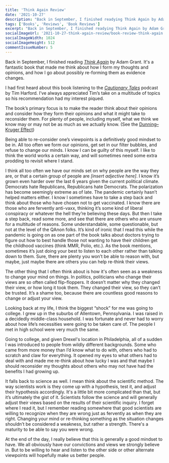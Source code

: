 ```yaml
---
title: 'Think Again Review'
date: '2021-10-27'
description: "Back in September, I finished readying Think Again by Adam Grant. It's a fantastic book that made me think about how I form my thoughts and opinions, and how I go about possibly re-forming them as evidence changes."
tags: ['Books', 'Reviews', 'Book Reviews']
excerpt: "Back in September, I finished readying Think Again by Adam Grant. It's a fantastic book that made me think about how I form my thoughts and opinions, and how I go about possibly re-forming them as evidence changes."
socialImageUrl: '2021-10-27-think-again-review/book-review-think-again.jpeg'
socialImageWidth: 1024
socialImageHeight: 512
commentIssueNumber: 5
---
```


Back in September, I finished reading <a href="https://bookshop.org/books/think-again-the-power-of-knowing-what-you-don-t-know-9781984878106/9781984878106" target="_blank" rel="noreferrer nofollow"><em>Think Again</em></a> by Adam Grant. It's a fantastic book that made me think about how I form my thoughts and opinions, and how I go about possibly re-forming them as evidence changes.

<PostImage
    src="/images/posts/2021-10-27-think-again-review/think-again-cover.jpeg"
    alt="The cover of Adam Grant's book, Think Again"
    width={398}
    height={600}
    centered
    shadowed
/>

I had first heard about this book listening to the <a href="https://www.pushkin.fm/show/cautionary-tales/" target="_blank" rel="noreferrer nofollow"><em>Cautionary Tales</em></a> podcast by Tim Harford. I’ve always appreciated Tim’s take on a multitude of topics so his recommendation had my interest piqued.

The book’s primary focus is to make the reader think about their opinions and consider how they form their opinions and what it might take to reconsider them. For plenty of people, including myself, what we think we know may or may not be as much as we actually know. (See the <a href="https://en.wikipedia.org/wiki/Dunning%E2%80%93Kruger_effect" target="_blank" rel="noreferrer nofollow">Dunning–Kruger Effect</a>)

Being able to re-consider one’s viewpoints is a definitively good mindset to be in. All too often we form our opinions, get set in our filter bubbles, and refuse to change our minds. I know I can be guilty of this myself. I like to think the world works a certain way, and will sometimes need some extra prodding to revisit where I stand.

I think all too often we have our minds set on why people are the way they are, or that a certain group of people are _[insert adjective here]_. I know it’s grown even harder over the last 6 years given the current political climate. Democrats hate Republicans, Republicans hate Democrats. The polarization has become seemingly extreme as of late. The pandemic certainly hasn’t helped matters either. I know I sometimes have to take a step back and think about those who have chosen not to get vaccinated. I know there are those who are fervently anti-vaxx, thinking it’s some kind of liberal conspiracy or whatever the hell they’re believing these days. But then I take a step back, read some more, and see that there are others who are unsure for a multitude of reasons. Some understandable, some questionable, but not at the level of the QAnon folks. It’s kind of ironic that I read this while the pandemic is going on as one part of the book talks about doctors trying to figure out how to best handle those not wanting to have their children get the childhood vaccines (think MMR, Polio, etc.). As the book mentions, sometimes it’s just doing your best to listen to each other rather than talking down to them. Sure, there are plenty you won’t be able to reason with, but maybe, just maybe there are others you can help re-think their views.

The other thing that I often think about is how it's often seen as a weakness to change your mind on things. In politics, politicians who change their views are so often called flip-floppers. It doesn’t matter why they changed their view, or how long it took them. They changed their view, so they can’t be trusted. It’s a shame too, because there are countless good reasons to change or adjust your view.

Looking back at my life, I think the biggest “shock” for me was going to college. I grew up in the suburbs of Allentown, Pennsylvania. I was raised in a decidedly middle-class household. I was fortunate and never had to worry about how life’s necessities were going to be taken care of. The people I met in high school were very much the same.

Going to college, and given Drexel's location in Philadelphia, all of a sudden I was introduced to people from wildly different backgrounds. Some who came from more money than I’d know what to do with, others who had to scratch and claw for everything. It opened my eyes to what others had to deal with and made me re-think about how lucky I was and that maybe I should reconsider my thoughts about others who may not have had the benefits I had growing up.

It falls back to science as well. I mean think about the scientific method. The way scientists work is they come up with a hypothesis, test it, and adjust their hypothesis accordingly. It's a little bit more complicated than that, but it’s ultimately the gist of it. Scientists follow the science and will generally adjust their views based on the results of their scientific inquiry. I forget where I read it, but I remember reading somewhere that good scientists are willing to recognize when they are wrong just as fervently as when they are right. Changing your mind or re-thinking something as the situation changes shouldn’t be considered a weakness, but rather a strength. There's a maturity to be able to say you were wrong.

At the end of the day, I really believe that this is generally a good mindset to have. We all obviously have our convictions and views we strongly believe in. But to be willing to hear and listen to the other side or other alternate viewpoints will hopefully make us better people.
